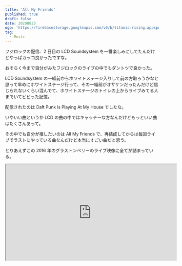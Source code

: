 ```yaml
---
title: 'All My Friends'
published: true
draft: false
date: 20200823
ogp: 'https://firebasestorage.googleapis.com/v0/b/titanic-rising.appspot.com/o/allmyfriends.jpg?alt=media&token=ba6fa7e5-2891-477e-84f2-46db60692e3f'
tag:
  - Music
---
```


フジロックの配信、2 日目の LCD Soundsystem を一番楽しみにしてたんだけどやっぱカッコ良かったですな。

おそらく今まで自分がみたフジロックのライブの中でもダントツで良かった。

LCD Soundsystem の一組前からホワイトステージ入りして前の方取ろうかなと思って早めにホワイトステージ行って、その一組前がオザケンだったんだけど信じられないくらい混んでて、ホワイトステージのトイレの上からライブみてる人までいてビビった記憶。

配信されたのは Daft Punk Is Playing At My House でしたな。

いやいい曲というか LCD の曲の中ではキャッチーな方なんだけどもっといい曲はたくさんあって。

その中でも自分が推したいのは All My Friends で、再結成してからは毎回ライブでラストにやっている曲なんだけど本当にすごい曲だと思う。

とりあえずこの 2016 年のグラストンベリーのライブ映像に全てが詰まっている。

<iframe
  width="560"
  height="315"
  src="https://www.youtube.com/embed/ObvLGOE-_Qk"
/>

まあ曲については書くと長くなるから書かないけど本当に好き。特にラスト。そこまで長いんだけどね…笑

最近流行りの The 1975 の 1st に入っている Sex という曲もこの曲をベースに作られている。歌い出しとか一緒だしね笑。

[!!BOOKMARK!!ザ・1975 のマット・ヒーリー、これまでで一番のお気に入りの楽曲を明かす | NME Japan](https://nme-jp.com/news/29653/)

最初ライブ映像みたときはそのピアノは打ち込みじゃないのね！！って驚いた。

ちなみにさっきのフジロックのライブ、僕はテンション上がりすぎて携帯を落として水没させて友達と連絡が取れなくなってしまいました。

## グラストンベリー 2016 といえば

チャーチズのローレンが白い衣装で登場してあまりの可愛さに話題になってましたが LCD Soundsystem のジェームスマーフィーもそれに対抗して白衣装だったのかな？？

[!!BOOKMARK!!BBC Music - Glastonbury, 2016 - CHVRCHΞS in Pictures](https://www.bbc.co.uk/programmes/articles/m1LCMVxxzXmGZt7nLZ8KWR/chvrch-s-in-pictures)

てかグラストンベリー 2016 のラインナップえぐ過ぎ。ぼくのかんがえたさいきょうのらいんなっぷ状態。

これ ↓ タイムテーブルなんだけどもう逆に困るわね。

[!!BOOKMARK!!](https://www.glastonburyfestivals.co.uk/line-up/line-up-2016/)

2 日目とかアデルとニューオーダーとジェイムスブレイクと M83 がタイムテーブル被っちゃってるんだけどもうこれどれみても後悔するだろ…

LCD Soundsystem は Coldplay の真裏。本当に贅沢ですな…

まじで日本にまた来て欲しい。

ジェームスマーフィーも日本気に入ってくれたみたいだし！

という話でした。

以上。
